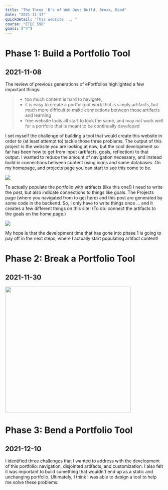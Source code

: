 ```yaml
---
title: "The Three 'B's of Web Dev: Build, Break, Bend"
date: "2021-11-17"
quickdetail: "This website ... "
course: "ETEC 590"
goals: ["4"]
---
```



# Phase 1: Build a Portfolio Tool 
## 2021-11-08

The review of previous generations of ePortfolios highlighted a few important things: 
> - too much content is hard to navigate, 
> - it is easy to create a portfolio of work that is simply artifacts, but much more difficult to make connections between those artifacts and learning
> - free website tools all start to look the same, and may not work well for a portfolio that is meant to be continually developed 

I set myself the challenge of building a tool that would create this website in order to (at least attempt to) tackle those three problems. The output of this project is the website you are looking at now, but the cool development so far has been how to get from input (artifacts, goals, reflection) to that output. I wanted to reduce the amount of navigation necessary, and instead build in connections between content using icons and some databases. On my homepage, and projects page you can start to see this come to be. 

<div class="p-8">
    <img src={goalexampleicons}/>
</div>

To actually populate the portfolio with artifacts (like this one!) I need to write the post, but also indicate connections to things like goals. The Projects page (where you navigated from to get here) and this post are generated by some code in the backend. So, I only have to write things once ... and it creates a few different things on this site! (To do: connect the artifacts to the goals on the home page.) 

<div class="p-8">
    <img src={ETEC590deveexample}/>
</div>

My hope is that the development time that has gone into phase 1 is going to pay off in the next steps, where I actually start populating artifact content! 


# Phase 2: Break a Portfolio Tool
## 2021-11-30


<span> 
<div className="small-container" style={{float: "left"}}>
    <img height="400px" width="400px" src={goalhover}/> 
</div>
</span>






# Phase 3: Bend a Portfolio Tool
## 2021-12-10

I identified three challenges that I wanted to address with the development of this portfolio: navigation, disjointed artifacts, and customization. I also felt it was important to build something that wouldn't end up as a static and unchanging portfolio. Ultimately, I think I was able to design a tool to help me solve these problems. 
